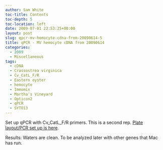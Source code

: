 ```yaml
---
author: Sam White
toc-title: Contents
toc-depth: 5
toc-location: left
date: 2009-07-01 22:53:25+00:00
layout: post
slug: qpcr-mv-hemocyte-cdna-from-20090614-5
title: qPCR - MV hemocyte cDNA from 20090614
categories:
  - 2009
  - Miscellaneous
tags:
  - cDNA
  - Crassostrea virginica
  - Cv_CatL_F/R
  - Eastern oyster
  - hemocyte
  - Immomix
  - Martha's Vineyard
  - Opticon2
  - qPCR
  - SYTO13
---
```


Set up qPCR with Cv_CatL_F/R primers. This is a second rep. [Plate layout/PCR set up is here](https://eagle.fish.washington.edu/Arabidopsis/Notebook%20Workup%20Files/20090701-02.jpg).

Results: Waters are clean. To be analyzed later with other genes that Mac has run.
